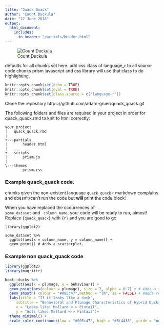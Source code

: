 ```yaml
---
title: "Quack Quack"
author: "Count Duckula"
date: "27 June 2018"
output:
  html_document:
    includes:
      in_header: "partials/header.html"
---
```


![Count Duckula](img/duckula.png "the great count duckula")


defaults for all chunks set here.
add css class of language_r to all source code chunks
prism javascript and css library will use that class to do highlighting.

```r
knitr::opts_chunk$set(echo = TRUE)
knitr::opts_chunk$set(eval = TRUE)
knitr::opts_chunk$set(class.source = c("language-r"))
```
Clone the repository https://github.com/adam-gruer/quack_quack.git

The following folders and files are required in your project
in order for quack_quack.rmd to knit to html correctly:


 
    your_project
    |   quack_quack.rmd
    |   
    +---partials
    |       header.html
    |       
    +---scripts
    |       prism.js
    |       
    \---themes
            prism.css
  
        



### Example quack_quack code.

chunks given the non-existent language <code>quack_quack</code>
r markdown complains and doesn't/can't run the code but **will** print the code
block!

When you have replaced the occurrences of <code class="language-r">
<span class=".token.dataset">some_dataset</span></code> and <code class="language-r">
<span class=".token.dataset">column_name</span></code>, your code will be ready to run, almost! Replace <code>{quack_quack}</code> with <code>{r}</code> and you are good to go.

```quack_quack
library(ggplot2)

some_dataset %>%  
  ggplot(aes(x = column_name, y = column_name)) +
  geom_point() # Adds a scatterplot.

```



### Example non quack_quack code

```r
library(ggplot2)
library(magrittr)

boot::ducks %>%  
  ggplot(aes(x = plumage, y = behaviour)) +
  geom_point(aes(colour = plumage), size = 7, alpha = 0.7) + # Adds a scatterplot.
  geom_smooth( colour = "#005c47",method = "lm", se = FALSE) + #adds regression line
  labs(title = "If it looks like a duck",
     subtitle = "Behavioral and Plumage Characteristics of Hybrid Ducks",
     x = "Looks like: Mallard <-> Pintail",
     y = "Acts like: Mallard <-> Pintail")+
  theme_minimal() +
  scale_color_continuous(low = "#005c47", high = "#5f4433", guide = "none")

```


